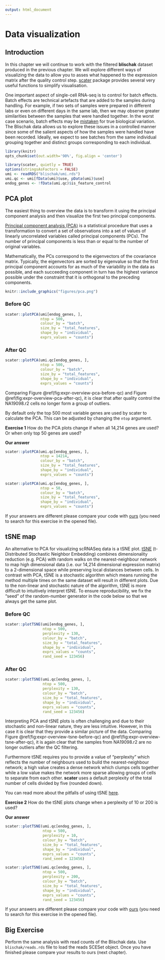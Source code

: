 ```yaml
---
output: html_document
---
```


# Data visualization

## Introduction

In this chapter we will continue to work with the filtered __blischak__ dataset produced in the previous chapter. We will explore different ways of visualizing the data to allow you to asses what happened to the expression matrix after the quality control step. [scater](https://github.com/davismcc/scater) package provides several very useful functions to simplify visualisation. 

One important aspect of single-cell RNA-seq is to control for batch effects. Batch effects are technical artefacts that are added to the samples during handling. For example, if two sets of samples were prepared in different labs or even on different days in the same lab, then we may observe greater similarities between the samples that were handled together. In the worst case scenario, batch effects may be [mistaken](http://f1000research.com/articles/4-121/v1) for true biological variation. The Blischak data allows us to explore these issues in a controlled manner since some of the salient aspects of how the samples were handled have been recorded. Ideally, we expect to see batches from the same individual grouping together and distinct groups corresponding to each individual. 

```r
library(knitr)
opts_chunk$set(out.width='90%', fig.align = 'center')
```

```r
library(scater, quietly = TRUE)
options(stringsAsFactors = FALSE)
umi <- readRDS("blischak/umi.rds")
umi.qc <- umi[fData(umi)$use, pData(umi)$use]
endog_genes <- !fData(umi.qc)$is_feature_control
```

## PCA plot {#visual-pca}

The easiest thing to overview the data is to transform it using the principal component analysis and then visualize the first two principal components.

[Principal component analysis (PCA)](https://en.wikipedia.org/wiki/Principal_component_analysis) is a statistical procedure that uses a transformation to convert a set of observations into a set of values of linearly uncorrelated variables called principal components (PCs). The number of principal components is less than or equal to the number of original variables.

Mathematically, the PCs correspond to the eigenvectors of the covariance matrix. Typically, the eigenvectors are sorted by eigenvalue so that the first principal component accounts for as much of the variability in the data as possible, and each succeeding component in turn has the highest variance possible under the constraint that it is orthogonal to the preceding components.

```r
knitr::include_graphics("figures/pca.png")
```

### Before QC

```r
scater::plotPCA(umi[endog_genes, ],
                ntop = 500,
                colour_by = "batch",
                size_by = "total_features",
                shape_by = "individual",
                exprs_values = "counts")
```

### After QC

```r
scater::plotPCA(umi.qc[endog_genes, ],
                ntop = 500,
                colour_by = "batch",
                size_by = "total_features",
                shape_by = "individual",
                exprs_values = "counts")
```

Comparing Figure \@ref(fig:expr-overview-pca-before-qc) and Figure \@ref(fig:expr-overview-pca-after-qc), it is clear that after quality control the NA19098.r2 cells no longer form a group of outliers.

By default only the top 500 most variable genes are used by scater to calculate the PCA. This can be adjusted by changing the `ntop` argument. 

__Exercise 1__
How do the PCA plots change if when all 14,214 genes are used? Or when only top 50 genes are used?

__Our answer__

```r
scater::plotPCA(umi.qc[endog_genes, ],
                ntop = 14214,
                colour_by = "batch",
                size_by = "total_features",
                shape_by = "individual",
                exprs_values = "counts")
```

```r
scater::plotPCA(umi.qc[endog_genes, ],
                ntop = 50,
                colour_by = "batch",
                size_by = "total_features",
                shape_by = "individual",
                exprs_values = "counts")
```

If your answers are different please compare your code with [ours](https://github.com/hemberg-lab/scRNA.seq.course/blob/master/07-exprs-overview.Rmd) (you need to search for this exercise in the opened file).

## tSNE map {#visual-tsne}

An alternative to PCA for visualizing scRNASeq data is a tSNE plot. [tSNE](https://lvdmaaten.github.io/tsne/) (t-Distributed Stochastic Neighbor Embedding) combines dimensionality reduction (e.g. PCA) with random walks on the nearest-neighbour network to map high dimensional data (i.e. our 14,214 dimensional expression matrix) to a 2-dimensional space while preserving local distances between cells. In contrast with PCA, tSNE is a stochastic algorithm which means running the method multiple times on the same dataset will result in different plots. Due to the non-linear and stochastic nature of the algorithm, tSNE is more difficult to intuitively interpret tSNE. To ensure reproducibility, we fix the "seed" of the random-number generator in the code below so that we always get the same plot. 


### Before QC

```r
scater::plotTSNE(umi[endog_genes, ],
                 ntop = 500,
                 perplexity = 130,
                 colour_by = "batch",
                 size_by = "total_features",
                 shape_by = "individual",
                 exprs_values = "counts",
                 rand_seed = 123456)
```

### After QC

```r
scater::plotTSNE(umi.qc[endog_genes, ],
                 ntop = 500,
                 perplexity = 130,
                 colour_by = "batch",
                 size_by = "total_features",
                 shape_by = "individual",
                 exprs_values = "counts",
                 rand_seed = 123456)
```

Interpreting PCA and tSNE plots is often challenging and due to their stochastic and non-linear nature, they are less intuitive. However, in this case it is clear that they provide a similar picture of the data. Comparing Figure \@ref(fig:expr-overview-tsne-before-qc) and \@ref(fig:expr-overview-tsne-after-qc), it is again clear that the samples from NA19098.r2 are no longer outliers after the QC filtering.

Furthermore tSNE requires you to provide a value of "perplexity" which reflects the number of neighbours used to build the nearest-neighbour network; a high value creates a dense network which clumps cells together while a low value makes the network more sparse allowing groups of cells to separate from each other. __scater__ uses a default perplexity of the total number of cells divided by five (rounded down).

You can read more about the pitfalls of using tSNE [here](http://distill.pub/2016/misread-tsne/).

__Exercise 2__
How do the tSNE plots change when a perplexity of 10 or 200 is used?

__Our answer__

```r
scater::plotTSNE(umi.qc[endog_genes, ],
                 ntop = 500,
                 perplexity = 10,
                 colour_by = "batch",
                 size_by = "total_features",
                 shape_by = "individual",
                 exprs_values = "counts",
                 rand_seed = 123456)
```

```r
scater::plotTSNE(umi.qc[endog_genes, ],
                 ntop = 500,
                 perplexity = 200,
                 colour_by = "batch",
                 size_by = "total_features",
                 shape_by = "individual",
                 exprs_values = "counts",
                 rand_seed = 123456)
```

If your answers are different please compare your code with [ours](https://github.com/hemberg-lab/scRNA.seq.course/blob/master/07-exprs-overview.Rmd) (you need to search for this exercise in the opened file).

## Big Exercise

Perform the same analysis with read counts of the Blischak data. Use `blischak/reads.rds` file to load the reads SCESet object. Once you have finished please compare your results to ours (next chapter).
